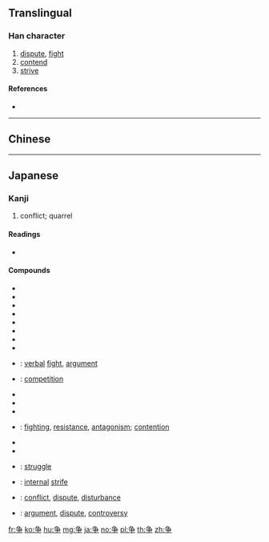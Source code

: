 {{also|爭}}<!-- may be replaced by zh-forms -->
==Translingual==
{{stroke order}}

===Han character===
{{Han char|rn=6|rad=亅|as=05|sn=6|four=|canj=NSD|ids=⿱⺈⿻⺕亅}}

# [[dispute]], [[fight]]
# [[contend]]
# [[strive]]

====References====
* {{Han ref|kx=0137.301|dkj=00236|hdz=10324.120|uh=4E89|ud=20105}}

----

==Chinese==
{{zh-see|爭}}

----

==Japanese==

===Kanji===
{{ja-kanji|grade=4|rs=亅05|style=s|kyu=爭}}

# conflict; quarrel

====Readings====
* {{ja-readings
|goon=[[しょう]] (''[[shō]]'')
|kanon=[[そう]] (''[[sō]]'')
|kun=[[あらそう]] ([[争う]], arasou), [[あらそい]] (争 / [[争い]], arasoi), [[あらがう]] ([[争う]], aragau), [[あらがい]] (争 / [[争い]], aragai), [[いかで]] ([[争で]], ikade), [[いそう]] ([[争う]], isou), [[いそわく]] ([[争わく]], isowaku), [[すまう]] ([[争う]], sumau), [[すまい]] (争 / [[争い]], sumai)
}}

====Compounds====
{{der-top|Compounds}}
* {{ja-r|争議|そうぎ}}
* {{ja-r|争訟|そうしょう}}
* {{ja-r|争奪|そうだつ}}
* {{ja-r|争端|そうたん}}
* {{ja-r|争点|そうてん}}
* {{ja-r|争闘|そうとう}}
* {{ja-r|争覇|そうは}}
* {{ja-r|争乱|そうらん}}
* {{ja-r|争論|そうろん}}: [[verbal]] [[fight]], [[argument]]
* {{ja-r|競争|きょうそう}}: [[competition]]
{{der-mid}}
* {{ja-r|係争|けいそう}}
* {{ja-r|繋争|けいそう}}
* {{ja-r|訌争|こうそう}}
* {{ja-r|抗争|こうそう}}: [[fighting]], [[resistance]], [[antagonism]]; [[contention]]
* {{ja-r|政争|せいそう}}
* {{ja-r|党争|とうそう}}
* {{ja-r|闘争|とうそう}}: [[struggle]]
* {{ja-r|内争|ないそう}}: [[internal]] [[strife]]
* {{ja-r|紛争|ふんそう}}: [[conflict]], [[dispute]], [[disturbance]]
* {{ja-r|論争|ろんそう}}: [[argument]], [[dispute]], [[controversy]]
{{der-bottom}}

[[fr:争]]
[[ko:争]]
[[hu:争]]
[[mg:争]]
[[ja:争]]
[[no:争]]
[[pl:争]]
[[th:争]]
[[zh:争]]